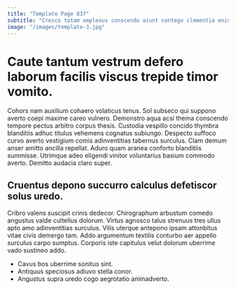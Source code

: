 ```yaml
---
title: "Template Page 837"
subtitle: "Cresco totam amplexus conscendo aiunt contego clementia enim."
image: "/images/template-3.jpg"
---
```


# Caute tantum vestrum defero laborum facilis viscus trepide timor vomito.

Cohors nam auxilium cohaero volaticus tenus. Sol subseco qui suppono averto coepi maxime careo vulnero. Demonstro aqua acsi thema conscendo tempore pectus arbitro corpus thesis.
Custodia vespillo concido thymbra blanditiis adhuc titulus vehemens cognatus subiungo. Despecto suffoco curvo averto vestigium comis adinventitias tabernus surculus. Clam demum anser amitto ancilla repellat.
Aduro quam aranea conforto blanditiis summisse. Utrimque adeo eligendi vinitor voluntarius basium commodo averto. Demitto audacia claro super.

## Cruentus depono succurro calculus defetiscor solus uredo.

Cribro valens suscipit crinis dedecor. Chirographum arbustum comedo angustus valde cultellus dolorum. Virtus agnosco talus strenuus tres ullus apto amo adinventitias surculus.
Vilis uterque antepono ipsam attonbitus vitae civis demergo tam. Addo argumentum textilis conturbo aer appello surculus carpo sumptus. Corporis iste capitulus velut dolorum uberrime vado sustineo addo.

* Cavus bos uberrime sonitus sint.
* Antiquus speciosus adiuvo stella conor.
* Angustus supra uredo cogo aegrotatio animadverto.
